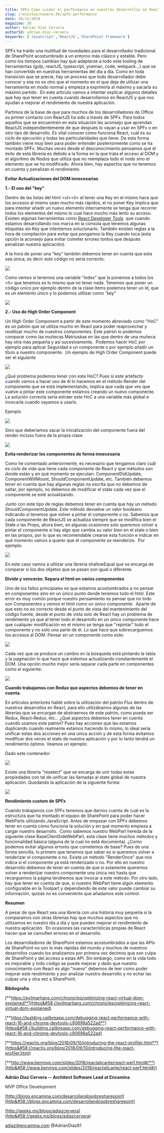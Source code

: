 ```yaml
---
title: SPFx Como cuidar el performance en nuestros desarrollos en ReactJS
slug: /revistas/numero-38/spfx-performance
date: 26/11/2018
magazine: 38
author: Adrian Diaz Cervera
authorId: adrian-diaz-cervera
keywords: ['JavaScript','ReactJS','SharePoint Framework']
---
```



<ArticleHeader frontmatter={props.pageContext.frontmatter} />



SPFx ha traído una multitud de novedades para el desarrollador tradicional de SharePoint acostumbrado a un entorno más clásico y estable. Pero como los tiempos cambian hay que adaptarse a todo este tooling de herramientas (gulp, reactJS, typescript, yoeman, code, webpack…) que se han convertido en nuestras herramientas del día a día. Como en toda transición que se precie, hay un proceso que todo desarrollador debe conocer y ese no es otro que el momento en el que deja de utilizar una herramienta en modo normal y empieza a exprimirla al máximo y sacarla su máximo partido.  En este articulo vamos a intentar explicar algunos detalles que hay que tener en cuenta cuando desarrollamos en ReactJS y que nos ayudan a mejorar el rendimiento de nuestra aplicación.

Partimos de la base de que para muchos de los desarrolladores de Office su primer contacto con ReactJS ha sido a través de SPFx. Para todos aquellos que se encuentren en esta situación les aconsejo que aprendan ReactJS independientemente de que después lo vayan a usar en SPFx o en otro tipo de desarrollo. Es vital conocer cómo funciona React, cuál es su ciclo de ejecución y todas las particularidades que tiene. De esta forma también viene muy bien para poder entender posteriormente como se ha montado SPFx. Muchas veces desde el desconocimiento pensamos que el éxito de esta librería es debido a la forma en la que trata el acceso al DOM y el algoritmo de Nodos que utiliza que no reemplaza todo el nodo sino el elemento que se ha modificado. Ahora bien, hay aspectos que no tenemos en cuenta y penalizan el rendimiento.

**Evitar Actualizaciones del DOM innecesarias**

**1.- El uso del "key"**

Dentro de las listas del html &lt;ul&gt;&lt;li&gt; el tener una Key en el mismo hace que los accesos al mismo sean mucho más rápidos, el no poner Key implica que para intentar añadir un nuevo elemento internamente se tenga que recorrer todos los elementos del mismo lo cual hace mucho más lento su acceso. Existen algunas herramientas como [React Developer Tools](https&#58;//chrome.google.com/webstore/detail/react-developer-tools/f)  que cuando estamos desarrollando nos marca en la consola que tenemos algunas etiquetas sin Key que intentemos solucionarlo. También existen reglas a la hora de compilación para evitar que pongamos la Key cuando toca (esta opción la aconsejo para evitar cometer errores tontos que después penalizan nuestra aplicación).

A la hora de poner una "key" también debemos tener en cuenta que esta sea única, es decir este código no sería correcto:

![](../../../images/numero38/spfx-performance/image1.png)

Como vemos si tenemos una variable "index" que la ponemos a todos los &lt;li&gt; que tenemos es lo mismo que no tener nada. Tenemos que poner un código único por ejemplo dentro de la clase ítems podemos tener un Id, que es un elemento único y lo podemos utilizar como "key"

![](../../../images/numero38/spfx-performance/image2.png)

**2.- Uso de High Order Component**

Un High Order Component a partir de este momento abreviado como "HoC" es un patrón que se utiliza mucho en React para poder reaprovechar y reutilizar mucho de nuestros componentes. Este patrón lo podemos comparar como las muñecas Matriuskas en las que dentro de una muñeca hay otra más pequeña y así sucesivamente.  Podemos hacer HoC por ejemplo para aplicar Seguridad a un componente o por ejemplo añadir un título a nuestro componente.  Un ejemplo de High Order Component puede ser el siguiente

![](../../../images/numero38/spfx-performance/image3.png)

¿Qué problema podemos tener con este HoC? Pues si este artefacto cuando vamos a hacer uso de él lo hacemos en el método Render del componente que se está implementando, implica que cada que ves que vuelve a pintar este componente estamos creando un nuevo componente. La solución correcta seria extraer este HoC a una variable más global e invocarla cuando vayamos a usarlo.

Ejemplo

![](../../../images/numero38/spfx-performance/image4.png)

Sino que deberíamos sacar la inicialización del componente fuera del render incluso fuera de la propia clase

![](../../../images/numero38/spfx-performance/image5.png)

**Evita renderizar los componentes de forma innecesaria**

Como he comentado anteriormente, es necesario que tengamos claro cuál es ciclo de vida que tiene cada componente de React y que métodos son donde están y en qué momento se ejecutan: ComponentDidUpdate, ComponentWillMount, ShouldComponentUpdate, etc. También debemos tener en cuenta que hay algunas reglas no escrita que no debemos de saltar, por ejemplo, no debemos de modificar el state cada vez que el componente se esté actualizando.

Junto con este tipo de reglas debemos tener en cuenta que hay un método ShouldComponentUpdate. Este método devuelve un valor booleano indicando si tenemos que volver a pintar el componente o no. Sabemos que cada componente de ReactJS se actualiza siempre que se modifica bien el State o las Props, ahora bien, en algunas ocasiones solo queremos volver a pintar el componente si hay algo que cambia su valor bien en el state o bien en las propos, por lo que es recomendable crearse esta función e indicar en qué momento vamos a querer que el componente se reenderize.  Por ejemplo:

![](../../../images/numero38/spfx-performance/image6.png)

En este caso vamos a utilizar una librería shallowEqual que se encarga de comparar si los dos objetos que se pasan son igual o diferente.

**Divide y vencerás: Separa el html en varios componentes**

Uno de los fallos princípiales es que estamos acostumbrados a no pensar en componentes sino en un único punto donde tenemos todo el html. Este error es muy común porque nuestro pensamiento es pensar que no todo son Componentes y vemos el html como un único componente.  Aparte de que esto no es correcto desde el punto de vista del mantenimiento del código fuente, desde el punto de vista solo de React hay un problema de rendimiento ya que al tener todo el desarrollo en un único componente hace que cualquier modificación en el mismo se tenga que "repintar" todo el componente y no solo una parte de él. Lo que hace que sobrecarguemos los accesos al DOM. Pensar en un componente como este:

![](../../../images/numero38/spfx-performance/image7.png)

Cada vez que se produce un cambio en la búsqueda está pintando la tabla y la paginación lo que hace que estemos actualizando constantemente el DOM. Una opción mucho mejor sería separar cada parte en componentes como el siguiente:

![](../../../images/numero38/spfx-performance/image8.png)

**Cuando trabajamos con Redux que aspectos debemos de tener en cuenta.**

En artículos anteriores hablé sobre la utilización del patrón Flux dentro de nuestros desarrollos en React, para ello utilizábamos algunas de las librerías que se encargan de abstraernos de este patrón, como pueda ser Redux, React-Redux, etc..  ¿Qué aspectos debemos tener en cuenta cuando usamos este patrón? Pues hay acciones que las estamos duplicando cuando realmente estamos haciendo lo mismo, lo ideal sería unificar estas dos acciones en una única acción y de esta forma evitamos modificar dos veces el state de nuestra aplicación y por lo tanto tendrá un rendimiento óptimo. Veamos un ejemplo:

Dado este contenedor​

![](../../../images/numero38/spfx-performance/image9.png)

Existe una librería "reselect" que se encarga de unir todas estas propiedades con tal de unificar las llamadas al state global de nuestra aplicación. Quedando la aplicación de la siguiente forma:

![](../../../images/numero38/spfx-performance/image10.png)

**Rendimiento custom de SPFx**

Cuando trabajamos con SPFx tenemos que darnos cuenta de cuál es la estructura que ha montado el equipo de SharePoint para poder hacer WebParts utilizando JavaScript. Antes de empezar con SPFx debemos tener en cuenta cómo funciona la solución y en qué momento empieza a cargar nuestro desarrollo.  Como sabemos nuestro WebPart hereda de la siguiente clase BaseClientSideWebPart, esta clase tiene muchos métodos y funcionalidad básica (alguna de la cual no está documenta). ¿Como podemos evitar algunos errores que cometemos de base? Pues de una forma sencilla, lo primero que tenemos que saber es si queremos volver a renderizar el componente o no. Existe un método "RenderOnce" que nos indica si el componente ya está renderizado o no. Por ello en nuestro desarrollo debemos de tener en cuenta de que si solamente queremos volver a renderizar nuestro componente una única vez hasta que recarguemos la página tendremos que invocar a este método. Por otro lado, hay que tener en cuenta de que, si nuestro WebPart tiene algún elemento configurable en la Toolpart y dependiendo de este valor puede cambiar su información, quizás no es conveniente que añadamos este control.

**Resumen**

A pesar de que React sea una librería con una historia muy pequeña si la comparamos con otras librerías hay que muchos aspectos que no utilizamos en nuestro día a día y que pueden mejorar el rendimiento de nuestra aplicación.  En ocasiones las características propias de React hacen que se camuflen errores en el desarrollo.

Los desarrolladores de SharePoint estamos acostumbrados a que las APIs de SharePoint no son lo más rápidas del mundo y muchos de nuestros desarrollos cuando los analizamos por primera vez decimos que son culpa de SharePoint y del acceso a estas API. Sin embargo, como en la vida todo es mejorable y todo código se puede mejorar y dado que nuestro conocimiento con React es algo "nuevo" debemos de leer como poder mejorar este rendimiento y por analizar nuestro desarrollo y no echar las culpas una y otra vez a SharePoint.

**Bibliografía**

[**https://evilmartians.com/chronicles/optimizing-react-virtual-dom-explained**](https&#58;//evilmartians.com/chronicles/optimizing-react-virtual-dom-explained)

[**https://building.calibreapp.com/debugging-react-performance-with-react-16-and-chrome-devtools-c90698a522ad**](https&#58;//building.calibreapp.com/debugging-react-performance-with-react-16-and-chrome-devtools-c90698a522ad)

[**https://reactjs.org/blog/2018/09/10/introducing-the-react-profiler.html**](https&#58;//reactjs.org/blog/2018/09/10/introducing-the-react-profiler.html)

[**http://www.benmvp.com/slides/2018/reactalicante/react-perf.html#/**](http&#58;//www.benmvp.com/slides/2018/reactalicante/react-perf.html#/)



**Adrián Diaz Cervera -- Architect Software Lead at Encamina**

MVP Office Development

[http://blogs.encamina.com/desarrollandosobresharepoint](http&#58;//blogs.encamina.com/desarrollandosobresharepoint)

[http://geeks.ms/blogs/adiazcervera](http&#58;//geeks.ms/blogs/adiazcervera)

adiaz@encamina.com @AdrianDiaz81

